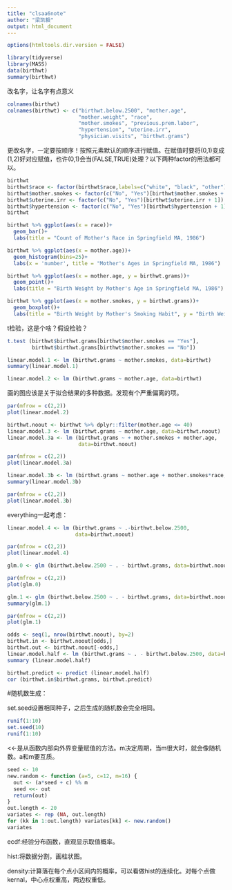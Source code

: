 ```yaml
---
title: "clsaa6note"
author: "梁凯毅"
output: html_document
---
```

```r
options(htmltools.dir.version = FALSE)
```

```r
library(tidyverse)
library(MASS)
data(birthwt)
summary(birthwt)
```

改名字，让名字有点意义
```r
colnames(birthwt)
colnames(birthwt) <- c("birthwt.below.2500", "mother.age", 
                       "mother.weight", "race",
                       "mother.smokes", "previous.prem.labor", 
                       "hypertension", "uterine.irr",
                       "physician.visits", "birthwt.grams")
```

更改名字，一定要按顺序！按照元素默认的顺序进行赋值。在赋值时要将(0,1)变成(1,2)好对应赋值，也许(0,1)会当(FALSE,TRUE)处理？以下两种factor的用法都可以。
```r
birthwt
birthwt$race <- factor(birthwt$race,labels=c("white", "black", "other"))
birthwt$mother.smokes <- factor(c("No", "Yes")[birthwt$mother.smokes + 1])
birthwt$uterine.irr <- factor(c("No", "Yes")[birthwt$uterine.irr + 1])
birthwt$hypertension <- factor(c("No", "Yes")[birthwt$hypertension + 1])
birthwt
```

```r
birthwt %>% ggplot(aes(x = race))+
  geom_bar()+
  labs(title = "Count of Mother's Race in Springfield MA, 1986")
```

```r
birthwt %>% ggplot(aes(x = mother.age))+
  geom_histogram(bins=25)+
  labs(x = 'number', title = "Mother's Ages in Springfield MA, 1986")
```

```r
birthwt %>% ggplot(aes(x = mother.age, y = birthwt.grams))+
  geom_point()+
  labs(title = "Birth Weight by Mother's Age in Springfield MA, 1986")
```

```r
birthwt %>% ggplot(aes(x = mother.smokes, y = birthwt.grams))+  
  geom_boxplot()+
  labs(title = "Birth Weight by Mother's Smoking Habit", y = "Birth Weight (g)", x="Mother Smokes")
```


t检验，这是个啥？假设检验？
```r
t.test (birthwt$birthwt.grams[birthwt$mother.smokes == "Yes"], 
        birthwt$birthwt.grams[birthwt$mother.smokes == "No"])
```


```r
linear.model.1 <- lm (birthwt.grams ~ mother.smokes, data=birthwt)
summary(linear.model.1)
```

```r
linear.model.2 <- lm (birthwt.grams ~ mother.age, data=birthwt)
```

画的图应该是关于拟合结果的多种数据。发现有个严重偏离的项。
```r
par(mfrow = c(2,2))
plot(linear.model.2)
```

```r
birthwt.noout <- birthwt %>% dplyr::filter(mother.age <= 40)
linear.model.3 <- lm (birthwt.grams ~ mother.age, data=birthwt.noout)
linear.model.3a <- lm (birthwt.grams ~ + mother.smokes + mother.age,
                       data=birthwt.noout)
```

```r
par(mfrow = c(2,2))
plot(linear.model.3a)
```

```r
linear.model.3b <- lm (birthwt.grams ~ mother.age + mother.smokes*race, data=birthwt.noout)
summary(linear.model.3b)
```

```r
par(mfrow = c(2,2))
plot(linear.model.3b)
```

everything一起考虑：
```r
linear.model.4 <- lm (birthwt.grams ~ .-birthwt.below.2500,
                      data=birthwt.noout)
```

```r
par(mfrow = c(2,2))
plot(linear.model.4)
```

```r
glm.0 <- glm (birthwt.below.2500 ~ . - birthwt.grams, data=birthwt.noout)
```

```r
par(mfrow = c(2,2))
plot(glm.0)
```

 
```r
glm.1 <- glm (birthwt.below.2500 ~ . - birthwt.grams, data=birthwt.noout, family=binomial(link=logit))
summary(glm.1)
```

```r
par(mfrow = c(2,2))
plot(glm.1)
```


```r
odds <- seq(1, nrow(birthwt.noout), by=2)
birthwt.in <- birthwt.noout[odds,]
birthwt.out <- birthwt.noout[-odds,]
linear.model.half <- lm (birthwt.grams ~ . - birthwt.below.2500, data=birthwt.in)
summary (linear.model.half)
```

```r
birthwt.predict <- predict (linear.model.half)
cor (birthwt.in$birthwt.grams, birthwt.predict)
```

#随机数生成：

set.seed设置相同种子，之后生成的随机数会完全相同。
```r
runif(1:10)
set.seed(10)
runif(1:10)
```

<<-是从函数内部向外界变量赋值的方法。m决定周期，当m很大时，就会像随机数。a和m要互质。
```r
seed <- 10
new.random <- function (a=5, c=12, m=16) {
  out <- (a*seed + c) %% m  
  seed <<- out
  return(out)
}
out.length <- 20
variates <- rep (NA, out.length)
for (kk in 1:out.length) variates[kk] <- new.random()
variates
```

ecdf:经验分布函数，直观显示取值概率。

hist:将数据分割，画柱状图。

density:计算落在每个点小区间内的概率，可以看做hist的连续化。对每个点做
        kernal，中心点权重高，两边权重低。
















